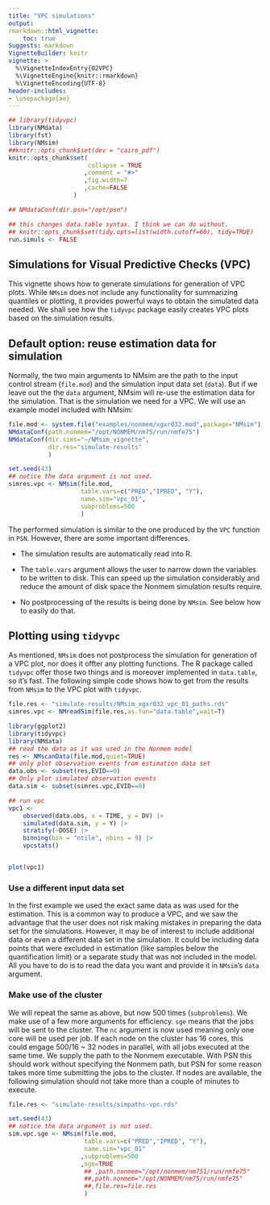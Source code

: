 ```yaml
---
title: "VPC simulations"
output:
rmarkdown::html_vignette:
    toc: true
Suggests: markdown
VignetteBuilder: knitr
vignette: >
  %\VignetteIndexEntry{02VPC}
  %\VignetteEngine{knitr::rmarkdown}
  %\VignetteEncoding{UTF-8}
header-includes:
- \usepackage{ae}
---
```


```r
## library(tidyvpc)
library(NMdata)
library(fst)
library(NMsim)
##knitr::opts_chunk$set(dev = "cairo_pdf")
knitr::opts_chunk$set(
                      collapse = TRUE
                     ,comment = "#>"
                     ,fig.width=7
                     ,cache=FALSE
                  )

## NMdataConf(dir.psn="/opt/psn")

## this changes data.table syntax. I think we can do without.
## knitr::opts_chunk$set(tidy.opts=list(width.cutoff=60), tidy=TRUE)
run.simuls <- FALSE
```

## Simulations for Visual Predictive Checks (VPC)
This vignette shows how to generate simulations for generation of VPC
plots. While `NMsim` does not include any functionality for summarizing quantiles or plotting, it provides powerful ways to obtain the simulated data needed. We shall see how the `tidyvpc` package easily creates VPC plots based on the simulation results.

## Default option: reuse estimation data for simulation
Normally, the two main arguments to NMsim are the path to the input
control stream (`file.mod`) and the simulation input data set
(`data`). But if we leave out the the `data` argument, NMsim will
re-use the estimation data for the simulation. That is the simulation
we need for a VPC. We will use an example model included with NMsim:

```r
file.mod <- system.file("examples/nonmem/xgxr032.mod",package="NMsim")
NMdataConf(path.nonmem="/opt/NONMEM/nm75/run/nmfe75")
NMdataConf(dir.sims="~/NMsim_vignette",
           dir.res="simulate-results"
           )
```

```r
set.seed(43)
## notice the data argument is not used.
simres.vpc <- NMsim(file.mod,
                    table.vars=c("PRED","IPRED", "Y"),
                    name.sim="vpc_01",
                    subproblems=500
                    )
```

The performed simulation is similar to the one produced by the `VPC` function in `PSN`. However, there are some important differences.

* The simulation results are automatically read into R.

* The `table.vars` argument allows the user to narrow down the variables to be written to disk. This can speed up the simulation considerably and reduce the amount of disk space the Nonmem simulation results require.

* No postprocessing of the results is being done by `NMsim`. See below how to easily do that.


## Plotting using `tidyvpc`
As mentioned, `NMsim` does not postprocess the simulation for generation of a VPC plot, nor does it offter any plotting functions. The R package called `tidyvpc` offer those two things and is moreover implemented in `data.table`, so it's fast. The following simple code shows how to get from the results from `NMsim` to the VPC plot with `tidyvpc`.


```r
file.res <- "simulate-results/NMsim_xgxr032_vpc_01_paths.rds"
simres.vpc <- NMreadSim(file.res,as.fun="data.table",wait=T)
```


```r
library(ggplot2)
library(tidyvpc)
library(NMdata)
## read the data as it was used in the Nonmem model
res <- NMscanData(file.mod,quiet=TRUE)
## only plot observation events from estimation data set
data.obs <- subset(res,EVID==0)
## Only plot simulated observation events
data.sim <- subset(simres.vpc,EVID==0)

## run vpc
vpc1 <-
    observed(data.obs, x = TIME, y = DV) |>
    simulated(data.sim, y = Y) |>
    stratify(~DOSE) |>
    binning(bin = "ntile", nbins = 9) |>
    vpcstats()


plot(vpc1)

```


### Use a different input data set
In the first example we used the exact same data as was used for the
estimation. This is a common way to produce a VPC, and we saw the
advantage that the user does not risk making mistakes in preparing the
data set for the simulations. However, it may be of interest to
include additional data or even a different data set in the
simulation. It could be including data points that were excluded in
estimation (like samples below the quantification limit) or a separate
study that was not included in the model. All you have to do is to
read the data you want and provide it in `NMsim`'s `data` argument.

### Make use of the cluster
We will repeat the same as above, but now 500 times (`subproblems`). We make
use of a few more arguments for efficiency. `sge` means that the jobs
will be sent to the cluster. The `nc` argument is now used meaning
only one core will be used per job. If each node on the cluster has 16
cores, this could engage 500/16 ~ 32 nodes in parallel, with all jobs
executed at the same time. We supply the path to the Nonmem executable. With PSN this should work without specifying the Nonmem path, but PSN for some reason takes more time submitting the jobs to the cluster. If nodes are available, the following simulation should not take more than a couple of minutes to execute.

```r
file.res <- "simulate-results/simpaths-vpc.rds"
```

```r
set.seed(43)
## notice the data argument is not used.
sim.vpc.sge <- NMsim(file.mod,
                     table.vars=c("PRED","IPRED", "Y"),
                     name.sim="vpc_01"
                    ,subproblems=500
                    ,sge=TRUE
                     ## ,path.nonmem="/opt/nonmem/nm751/run/nmfe75"
                     ##,path.nonmem="/opt/NONMEM/nm75/run/nmfe75"
                     ##,file.res=file.res
                     )

```

